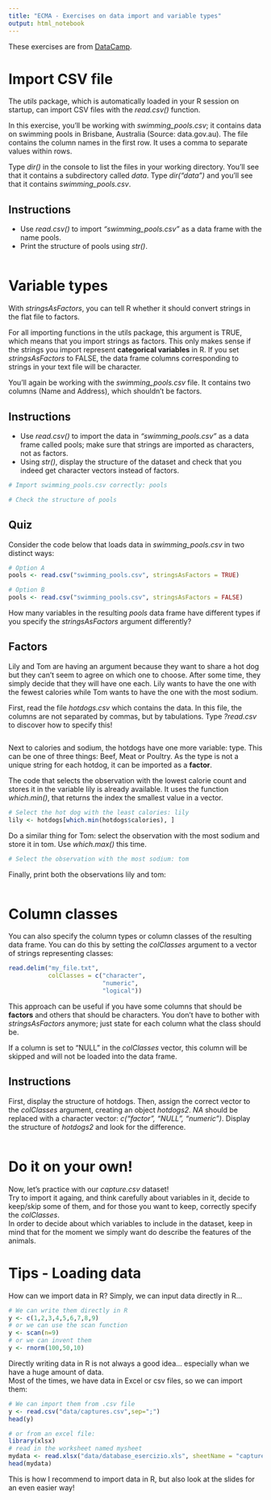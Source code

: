 ```yaml
---
title: "ECMA - Exercises on data import and variable types"
output: html_notebook
---
```


These exercises are from [DataCamp](https://www.datacamp.com/home).

# Import CSV file

The *utils* package, which is automatically loaded in your R session on startup, can import CSV files with the *read.csv()* function.   

In this exercise, you'll be working with *swimming_pools.csv*; it contains data on swimming pools in Brisbane, Australia (Source: data.gov.au). The file contains the column names in the first row. It uses a comma to separate values within rows.

Type *dir()* in the console to list the files in your working directory. You'll see that it contains a subdirectory called *data*. Type *dir("data")* and you'll see that it contains *swimming_pools.csv*.

## Instructions

* Use *read.csv()* to import *"swimming_pools.csv"* as a data frame with the name pools.
* Print the structure of pools using *str()*.


```r

```

# Variable types

With *stringsAsFactors*, you can tell R whether it should convert strings in the flat file to factors.

For all importing functions in the utils package, this argument is TRUE, which means that you import strings as factors. This only makes sense if the strings you import represent **categorical variables** in R. If you set *stringsAsFactors* to FALSE, the data frame columns corresponding to strings in your text file will be character.

You'll again be working with the *swimming_pools.csv* file. It contains two columns (Name and Address), which shouldn't be factors.

## Instructions

* Use *read.csv()* to import the data in *"swimming_pools.csv"* as a data frame called pools; make sure that strings are imported as characters, not as factors.
* Using *str()*, display the structure of the dataset and check that you indeed get character vectors instead of factors.

```r
# Import swimming_pools.csv correctly: pools

# Check the structure of pools

```


## Quiz

Consider the code below that loads data in *swimming_pools.csv* in two distinct ways:

```r
# Option A
pools <- read.csv("swimming_pools.csv", stringsAsFactors = TRUE)

# Option B
pools <- read.csv("swimming_pools.csv", stringsAsFactors = FALSE)
```

How many variables in the resulting *pools* data frame have different types if you specify the *stringsAsFactors* argument differently?


## Factors

Lily and Tom are having an argument because they want to share a hot dog but they can’t seem to agree on which one to choose. After some time, they simply decide that they will have one each. Lily wants to have the one with the fewest calories while Tom wants to have the one with the most sodium.

First, read the file *hotdogs.csv* which contains the data. In this file, the columns are not separated by commas, but by tabulations. Type *?read.csv* to discover how to specify this!

```r


```

Next to calories and sodium, the hotdogs have one more variable: type. This can be one of three things: Beef, Meat or Poultry. As the type is not a unique string for each hotdog, it can be imported as a **factor**.

The code that selects the observation with the lowest calorie count and stores it in the variable lily is already available. It uses the function *which.min()*, that returns the index the smallest value in a vector.

```r
# Select the hot dog with the least calories: lily
lily <- hotdogs[which.min(hotdogs$calories), ]


```

Do a similar thing for Tom: select the observation with the most sodium and store it in tom. Use *which.max()* this time.

```r
# Select the observation with the most sodium: tom

```


Finally, print both the observations lily and tom:

```r

```


# Column classes

You can also specify the column types or column classes of the resulting data frame. You can do this by setting the *colClasses* argument to a vector of strings representing classes:

```r
read.delim("my_file.txt", 
           colClasses = c("character",
                          "numeric",
                          "logical"))
```

This approach can be useful if you have some columns that should be **factors** and others that should be characters. You don't have to bother with *stringsAsFactors* anymore; just state for each column what the class should be.

If a column is set to "NULL" in the *colClasses* vector, this column will be skipped and will not be loaded into the data frame.

## Instructions

First, display the structure of hotdogs. Then, assign the correct vector to the *colClasses* argument, creating an object *hotdogs2*. *NA* should be replaced with a character vector: *c("factor", "NULL", "numeric")*.
Display the structure of *hotdogs2* and look for the difference.

```r

```


# Do it on your own!

Now, let's practice with our *capture.csv* dataset!   
Try to import it againg, and think carefully about variables in it, decide to keep/skip some of them, and for those you want to keep, correctly specify the *colClasses*.   
In order to decide about which variables to include in the dataset, keep in mind that for the moment we simply want do describe the features of the animals.

# Tips -  Loading data

How can we import data in R? 
Simply, we can input data directly in R...   

```r
# We can write them directly in R
y <- c(1,2,3,4,5,6,7,8,9)
# or we can use the scan function
y <- scan(n=9)
# or we can invent them
y <- rnorm(100,50,10)
```

Directly writing data in R is not always a good idea... especially whan we have a huge amount of data.    
Most of the times, we have data in Excel or csv files, so we can import them:

```r
# We can import them from .csv file
y <- read.csv("data/captures.csv",sep=";")
head(y)

# or from an excel file:
library(xlsx)
# read in the worksheet named mysheet
mydata <- read.xlsx("data/database_esercizio.xls", sheetName = "captures")
head(mydata)
```

This is how I recommend to import data in R, but also look at the slides for an even easier way!
